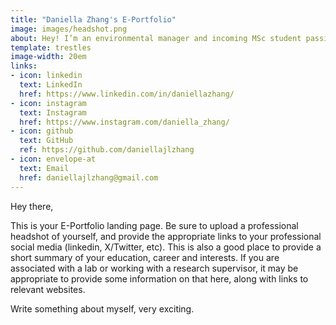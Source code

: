 ```yaml
---
title: "Daniella Zhang's E-Portfolio"
image: images/headshot.png
about: Hey! I’m an environmental manager and incoming MSc student passionate about climate change adaptation in urban areas. In Canada, flooding and wildfires present an immense and growing threat to cities. Climate change exacerbated natural disasters are experienced disproportionally across communities, deepening environmental injustices. My work is guided by three big-picture goals
template: trestles
image-width: 20em
links: 
- icon: linkedin
  text: LinkedIn
  href: https://www.linkedin.com/in/daniellazhang/
- icon: instagram
  text: Instagram
  href: https://www.instagram.com/daniella_zhang/
- icon: github
  text: GitHub
  ref: https://github.com/daniellajlzhang
- icon: envelope-at
  text: Email
  href: daniellajlzhang@gmail.com
---
```


Hey there,

This is your E-Portfolio landing page. Be sure to upload a professional headshot of yourself, and provide the appropriate links to your professional social media (linkedin, X/Twitter, etc). This is also a good place to provide a short summary of your education, career and interests. If you are associated with a lab or working with a research supervisor, it may be appropriate to provide some information on that here, along with links to relevant websites. 

Write something about myself, very exciting.
